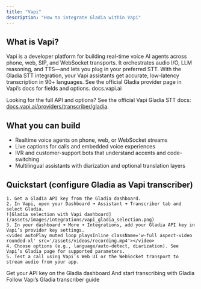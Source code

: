 ```yaml
---
title: "Vapi"
description: "How to integrate Gladia within Vapi"
---
```

## What is Vapi?

Vapi is a developer platform for building real-time voice AI agents across phone, web, SIP, and WebSocket transports. It orchestrates audio I/O, LLM reasoning, and TTS—and lets you plug in your preferred STT. With the Gladia STT integration, your Vapi assistants get accurate, low-latency transcription in 90+ languages. See the official Gladia provider page in Vapi’s docs for fields and options. 
docs.vapi.ai

<Tip> Looking for the full API and options? See the official Vapi Gladia STT docs: [docs.vapi.ai/providers/transcriber/gladia](https://docs.vapi.ai/providers/transcriber/gladia). </Tip>

## What you can build
- Realtime voice agents on phone, web, or WebSocket streams
- Live captions for calls and embedded voice experiences
- IVR and customer-support bots that understand accents and code-switching
- Multilingual assistants with diarization and optional translation layers 

## Quickstart (configure Gladia as Vapi transcriber)
    1. Get a Gladia API key from the Gladia dashboard. 
    2. In Vapi, open your Dashboard ➜ Assistant ➜ Transcriber tab and select Gladia.
    ![Gladia selection with Vapi dashboard](/assets/images/integrations/vapi_gladia_selection.png)
    3. In your dashboard ➜ More ➜ Integrations, add your Gladia API key in Vapi’s provider key settings. 
    <video autoPlay muted loop playsInline className='w-full aspect-video rounded-xl' src='/assets/videos/recording.mp4'></video>
    4. Choose options (e.g., language/auto-detect, diarization). See Vapi’s Gladia page for supported parameters. 
    5. Test a call using Vapi’s Web UI or the WebSocket transport to stream audio from your app. 


<CardGroup cols={3}> 
    <Card title="Get your API key" href="https://app.gladia.io/apikeys" icon="key"> Get your API key on the Gladia dashboard </Card>
    <Card title="Start your Vapi project" icon="headset" href="https://dashboard.vapi.ai" > And start transcribing with Gladia </Card> 
    <Card title="Configure Gladia in Vapi" icon="book" href="https://docs.vapi.ai/providers/transcriber/gladia" > Follow Vapi’s Gladia transcriber guide </Card> 
</CardGroup>